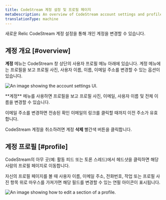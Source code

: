 ```yaml
---
title: CodeStream 계정 설정 및 프로필 페이지
metaDescription: An overview of CodeStream account settings and profile pages.
translationType: machine
---
```




새로운 Relic CodeStream 계정 설정을 통해 개인 계정을 변경할 수 있습니다.

## 계정 개요 [#overview]

**계정** 메뉴는 CodeStream 창 상단의 사용자 프로필 메뉴 아래에 있습니다. 계정 메뉴에는 프로필을 보고 프로필 사진, 사용자 이름, 이름, 이메일 주소를 변경할 수 있는 옵션이 있습니다.

<img
  title="account settings"
  alt="An image showing the account settings UI."
  src={accountSettings2}
/>

<figcaption>
  **계정** 메뉴를 사용하면 프로필을 보고 프로필 사진, 이메일, 사용자 이름 및 전체 이름을 변경할 수 있습니다.
</figcaption>

이메일 주소를 변경하면 전송된 확인 이메일의 링크를 클릭할 때까지 이전 주소가 유효합니다.

CodeStream 계정을 취소하려면 계정 **삭제** 빨간색 버튼을 클릭합니다.

## 계정 프로필 [#profile]

CodeStream의 아무 곳(예: 활동 피드 또는 토론 스레드)에서 헤드샷을 클릭하면 해당 사람의 프로필 페이지로 이동합니다.

자신의 프로필 페이지를 볼 때 사용자 이름, 이메일 주소, 전화번호, 작업 또는 프로필 사진 항목 위로 마우스를 가져가면 해당 필드를 변경할 수 있는 연필 아이콘이 표시됩니다.

<img
  title="Edit profile"
  alt="An image showing how to edit a section of a profile."
  src={editProfile}
/>